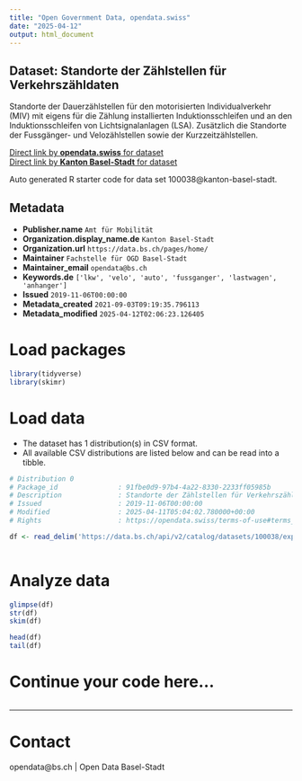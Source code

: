 ```yaml
---
title: "Open Government Data, opendata.swiss"
date: "2025-04-12"
output: html_document
---
```


## Dataset: Standorte der Zählstellen für Verkehrszähldaten

Standorte der Dauerzählstellen für den motorisierten Individualverkehr (MIV) mit eigens für die Zählung installierten Induktionsschleifen und an den Induktionsschleifen von Lichtsignalanlagen (LSA). Zusätzlich die Standorte der Fussgänger- und Velozählstellen sowie der Kurzzeitzählstellen.

[Direct link by **opendata.swiss** for dataset](https://opendata.swiss/de/dataset/standorte-der-zahlstellen-fur-verkehrszahldaten)<br>
[Direct link by **Kanton Basel-Stadt** for dataset](https://data.bs.ch/explore/dataset/100038/)

Auto generated R starter code for data set 100038@kanton-basel-stadt.

## Metadata

- **Publisher.name** `Amt für Mobilität`
- **Organization.display_name.de** `Kanton Basel-Stadt`
- **Organization.url** `https://data.bs.ch/pages/home/`
- **Maintainer** `Fachstelle für OGD Basel-Stadt`
- **Maintainer_email** `opendata@bs.ch`
- **Keywords.de** `['lkw', 'velo', 'auto', 'fussganger', 'lastwagen', 'anhanger']`
- **Issued** `2019-11-06T00:00:00`
- **Metadata_created** `2021-09-03T09:19:35.796113`
- **Metadata_modified** `2025-04-12T02:06:23.126405`


# Load packages

```r

library(tidyverse)
library(skimr)

```

# Load data

-   The dataset has 1 distribution(s) in CSV format.
-   All available CSV distributions are listed below and can be read into a tibble.

```r

# Distribution 0
# Package_id               : 91fbe0d9-97b4-4a22-8330-2233ff05985b
# Description              : Standorte der Zählstellen für Verkehrszähldaten (csv)
# Issued                   : 2019-11-06T00:00:00
# Modified                 : 2025-04-11T05:04:02.780000+00:00
# Rights                   : https://opendata.swiss/terms-of-use#terms_by

df <- read_delim('https://data.bs.ch/api/v2/catalog/datasets/100038/exports/csv?use_labels=true')



```

# Analyze data

```r

glimpse(df)
str(df)
skim(df)

head(df)
tail(df)

```

# Continue your code here...

```r

```

------------------------------------------------------------------------

# Contact

opendata@bs.ch | Open Data Basel-Stadt
